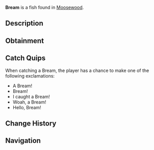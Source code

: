 {{FishInfobox
|image          = Bream.png
|rarity         = Common
|sea            = First Sea
|location       = [[Moosewood]]
|sublocation    = Freshwater
|sources        = Fish Barrel, Fishing Rod
|radar_location = 
|xp             = 30
|weather        = Foggy
|time           = Day
|season         = Spring, Winter
|bait           = Worm
|base_weight    = 2.7
|base_value     = 60
|weight_range   = 1.6
|base_chance    = 75
|base_resil     = 80
}}
'''Bream''' is a {{Rarity|Common}} fish found in [[Moosewood]].

== Description ==
{{Description|Breams are school fish with deep bodies, flat sides and a small head. The bream loves worms and is most commonly found in Moosewoods freshwater.|Bestiary Entry}}

== Obtainment ==
{{Description|Found in freshwaters, and along ocean beaches. Prefers day.|Bestiary Hint}}
{{Fish Availability|
Moosewood/Freshwater Pond
|top_rods      = 
Leviathan's Fang Rod\228773.62\0;
Free Spirit Rod\223936.76\17240.46;
Trident Rod\215842.04\13816.93;
Azure Of Lagoon\207187.56\19278.21;
No-Life Rod\201173.81\19741.24;
Great Rod of Oscar\194733.48\18248.03;
Destiny Rod\186330.71\14308.59;
Heaven's Rod\181966.23\0;
Nocturnal Rod\120339.92\109366.68;
Egg Rod\180010.46\23645.34;
Wildflower Rod\179289.66\23042.84;
Verdant Shear Rod\178396.01\22941.48;
Abyssal Specter Rod\181430.41\22522.4;
Seraphic Rod\195959.56\19635.67;
Ethereal Prism Rod\194297.35\0;
Astralhook Rod\194003.91\0;
Challenger's Rod\193922.09\19515.58;
Rod Of The Forgotten Fang\189569.17\17930.13;
Blazebringer Rod\185430.93\21937.86;
Rod Of The Exalted One\182159.54\15751.91;
Rod Of The Depths\180083.49\16307.92;
Zeus Rod\178176.78\21792.61;
Volcanic Rod\171460.39\21284.74;
Depthseeker Rod\171144.59\20979.23;
Avalanche Rod\169190.53\18904.97;
Training Rod\146546.51\18508.65;
Steady Rod\82650.93\9276.66
|recommended   = Trident Rod
}}

== Catch Quips ==
When catching a Bream, the player has a chance to make one of the following exclamations:
* A Bream!
* Bream!
* I caught a Bream!
* Woah, a Bream!
* Hello, Bream!

== Change History ==
{{Change History|{{subst:Current Version}}}}

== Navigation ==
{{Fish Navbox|Moosewood}}